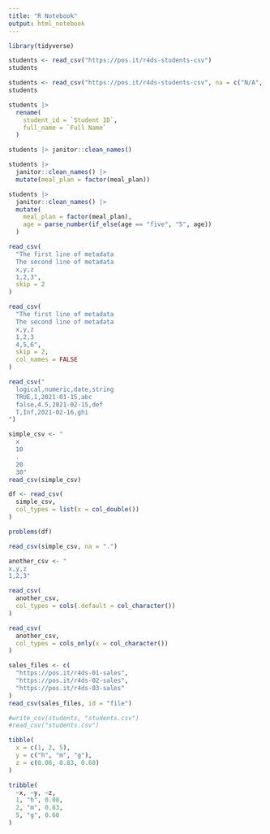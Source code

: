 ```yaml
---
title: "R Notebook"
output: html_notebook
---
```


```r
library(tidyverse)
```

```r
students <- read_csv("https://pos.it/r4ds-students-csv")
students
```

```r
students <- read_csv("https://pos.it/r4ds-students-csv", na = c("N/A", ""))
students
```

```r
students |>
  rename(
    student_id = `Student ID`,
    full_name = `Full Name`
  )
```

```r
students |> janitor::clean_names()
```

```r
students |>
  janitor::clean_names() |>
  mutate(meal_plan = factor(meal_plan))
```

```r
students |>
  janitor::clean_names() |>
  mutate(
    meal_plan = factor(meal_plan),
    age = parse_number(if_else(age == "five", "5", age))
  )
```

```r
read_csv(
  "The first line of metadata
  The second line of metadata
  x,y,z
  1,2,3",
  skip = 2
)
```

```r
read_csv(
  "The first line of metadata
  The second line of metadata
  x,y,z
  1,2,3
  4,5,6",
  skip = 2,
  col_names = FALSE
)
```

```r
read_csv("
  logical,numeric,date,string
  TRUE,1,2021-01-15,abc
  false,4.5,2021-02-15,def
  T,Inf,2021-02-16,ghi
")
```

```r
simple_csv <- "
  x
  10
  .
  20
  30"
read_csv(simple_csv)
```

```r
df <- read_csv(
  simple_csv,
  col_types = list(x = col_double())
)
```

```r
problems(df)
```

```r
read_csv(simple_csv, na = ".")
```

```r
another_csv <- "
x,y,z
1,2,3"

read_csv(
  another_csv,
  col_types = cols(.default = col_character())
)
```

```r
read_csv(
  another_csv,
  col_types = cols_only(x = col_character())
)
```

```r
sales_files <- c(
  "https://pos.it/r4ds-01-sales",
  "https://pos.it/r4ds-02-sales",
  "https://pos.it/r4ds-03-sales"
)
read_csv(sales_files, id = "file")
```

```r
#write_csv(students, "students.csv")
#read_csv("students.csv")
```

```r
tibble(
  x = c(1, 2, 5),
  y = c("h", "m", "g"),
  z = c(0.08, 0.83, 0.60)
)
```

```r
tribble(
  ~x, ~y, ~z,
  1, "h", 0.08,
  2, "m", 0.83,
  5, "g", 0.60
)
```
